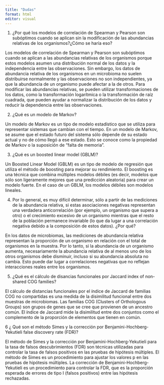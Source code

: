 ```yaml
---
title: "Dudas"
format: html
editor: visual
---
```


1. ¿Por qué los modelos de correlación de Spearman y Pearson son subóptimos  cuando se aplican sin la modificación de las abundancias relativas de los organismos?¿Cómo se haría eso?

Los modelos de correlación de Spearman y Pearson son subóptimos cuando se aplican a las abundancias relativas de los organismos porque estos modelos asumen una distribución normal de los datos y la independencia entre las observaciones. Sin embargo, los datos de abundancia relativa de los organismos en un microbioma no suelen distribuirse normalmente y las observaciones no son independientes, ya que la abundancia de un organismo puede afectar a la de otros. Para modificar las abundancias relativas, se pueden utilizar transformaciones de los datos, como la transformación logarítmica o la transformación de raíz cuadrada, que pueden ayudar a normalizar la distribución de los datos y reducir la dependencia entre las observaciones.

2. ¿Qué es un modelo de Markov?

Un modelo de Markov es un tipo de modelo estadístico que se utiliza para representar sistemas que cambian con el tiempo. En un modelo de Markov, se asume que el estado futuro del sistema sólo depende de su estado actual y no de cómo llegó a ese estado. Esto se conoce como la propiedad de Markov o la suposición de "falta de memoria".

3. ¿Qué es un boosted linear model (GBLM)?

Un Boosted Linear Model (GBLM) es un tipo de modelo de regresión que utiliza el método de boosting para mejorar su rendimiento. El boosting es una técnica que combina múltiples modelos débiles (es decir, modelos que sólo son ligeramente mejores que una predicción aleatoria) para crear un modelo fuerte. En el caso de un GBLM, los modelos débiles son modelos lineales.

4. Por lo general, es muy difícil determinar, sólo a partir de las 
mediciones de la abundancia relativa, si estas asociaciones negativas
representan una verdadera anticorrelación (por ejemplo, un organismo
que supera a otro) o el crecimiento excesivo de un organismo mientras
que el resto de la población permanece invariable (lo que da lugar a
una correlación negativa debido a la composición de estos datos). ¿Por qué?

En los datos de microbiomas, las mediciones de abundancia relativa representan la proporción de un organismo en relación con el total de organismos en la muestra. Por lo tanto, si la abundancia de un organismo aumenta, necesariamente la abundancia relativa de al menos uno de los otros organismos debe disminuir, incluso si su abundancia absoluta no cambia. Esto puede dar lugar a correlaciones negativas que no reflejan interacciones reales entre los organismos.

5. ¿Qué es el cálculo de disancias funcionales por Jaccard index of
non-shared COG families?

El cálculo de distancias funcionales por el índice de Jaccard de familias COG no compartidas es una medida de la disimilitud funcional entre dos muestras de microbiomas. Las familias COG (Clusters of Orthologous Groups) son grupos de genes que se cree que provienen de un ancestro común. El índice de Jaccard mide la disimilitud entre dos conjuntos como el complemento de la proporción de elementos que tienen en común.

6 ¿ Qué son el método Simes y la corrección por Benjamini-Hochberg-Yekutieli false discovery rate (FDR)?

El método de Simes y la corrección por Benjamini-Hochberg-Yekutieli para la tasa de falsos descubrimientos (FDR) son técnicas utilizadas para controlar la tasa de falsos positivos en las pruebas de hipótesis múltiples. El método de Simes es un procedimiento para ajustar los valores p en las pruebas de hipótesis múltiples. La corrección de Benjamini-Hochberg-Yekutieli es un procedimiento para controlar la FDR, que es la proporción esperada de errores de tipo I (falsos positivos) entre las hipótesis rechazadas.